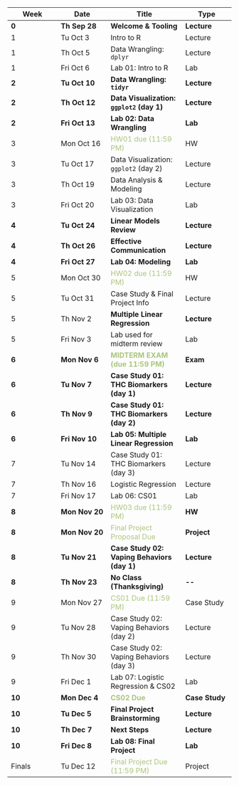 | Week   | Date           | Title                                                         | Type           |
|----------------|----------------|------------------------|----------------|
| **0**  | **Th Sep 28**  | **Welcome & Tooling**                                         | **Lecture**    |
| 1      | Tu Oct 3       | Intro to R                                                    | Lecture        |
| 1      | Th Oct 5       | Data Wrangling: `dplyr`                                       | Lecture        |
| 1      | Fri Oct 6      | Lab 01: Intro to R                                            | Lab            |
| **2**  | **Tu Oct 10**  | **Data Wrangling: `tidyr`**                                   | **Lecture**    |
| **2**  | **Th Oct 12**  | **Data Visualization: `ggplot2` (day 1)**                     | **Lecture**    |
| **2**  | **Fri Oct 13** | **Lab 02: Data Wrangling**                                    | **Lab**        |
| 3      | Mon Oct 16     | <font color="#ABC57D">HW01 due (11:59 PM)</font>              | HW             |
| 3      | Tu Oct 17      | Data Visualization: `ggplot2` (day 2)                         | Lecture        |
| 3      | Th Oct 19      | Data Analysis & Modeling                                      | Lecture        |
| 3      | Fri Oct 20     | Lab 03: Data Visualization                                    | Lab            |
| **4**  | **Tu Oct 24**  | **Linear Models Review**                                      | **Lecture**    |
| **4**  | **Th Oct 26**  | **Effective Communication**                                   | **Lecture**    |
| **4**  | **Fri Oct 27** | **Lab 04: Modeling**                                          | **Lab**        |
| 5      | Mon Oct 30     | <font color="#ABC57D">HW02 due (11:59 PM)</font>              | HW             |
| 5      | Tu Oct 31      | Case Study & Final Project Info                               | Lecture        |
| 5      | Th Nov 2       | **Multiple Linear Regression**                                | **Lecture**    |
| 5      | Fri Nov 3      | Lab used for midterm review                                   | Lab            |
| **6**  | **Mon Nov 6**  | <font color="#ABC57D">**MIDTERM EXAM (due 11:59 PM)** </font> | **Exam**       |
| **6**  | **Tu Nov 7**   | **Case Study 01: THC Biomarkers (day 1)**                     | **Lecture**    |
| **6**  | **Th Nov 9**   | **Case Study 01: THC Biomarkers (day 2)**                     | **Lecture**    |
| **6**  | **Fri Nov 10** | **Lab 05: Multiple Linear Regression**                        | **Lab**        |
| 7      | Tu Nov 14      | Case Study 01: THC Biomarkers (day 3)                         | Lecture        |
| 7      | Th Nov 16      | Logistic Regression                                           | Lecture        |
| 7      | Fri Nov 17     | Lab 06: CS01                                                  | Lab            |
| **8**  | **Mon Nov 20** | <font color="#ABC57D">HW03 due (11:59 PM)</font>              | **HW**         |
| **8**  | **Mon Nov 20** | <font color="#ABC57D">Final Project Proposal Due</font>       | **Project**    |
| **8**  | **Tu Nov 21**  | **Case Study 02: Vaping Behaviors (day 1)**                   | **Lecture**    |
| **8**  | **Th Nov 23**  | **No Class (Thanksgiving)**                                   | **\--**        |
| 9      | Mon Nov 27     | <font color="#ABC57D">CS01 Due (11:59 PM)</font>              | Case Study     |
| 9      | Tu Nov 28      | Case Study 02: Vaping Behaviors (day 2)                       | Lecture        |
| 9      | Th Nov 30      | Case Study 02: Vaping Behaviors (day 3)                       | Lecture        |
| 9      | Fri Dec 1      | Lab 07: Logistic Regression & CS02                            | Lab            |
| **10** | **Mon Dec 4**  | <font color="#ABC57D">**CS02 Due**</font>                     | **Case Study** |
| **10** | **Tu Dec 5**   | **Final Project Brainstorming**                               | **Lecture**    |
| **10** | **Th Dec 7**   | **Next Steps**                                                | **Lecture**    |
| **10** | **Fri Dec 8**  | **Lab 08: Final Project**                                     | **Lab**        |
| Finals | Tu Dec 12      | <font color="#ABC57D">Final Project Due (11:59 PM)</font>     | Project        |
